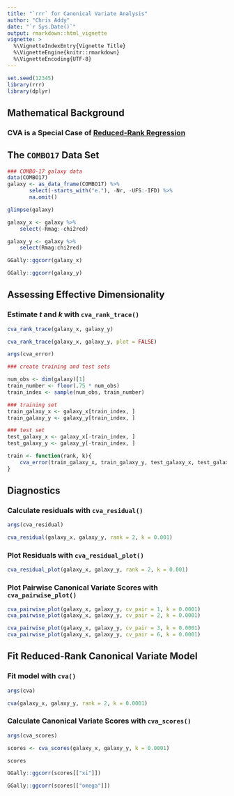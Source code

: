 ```yaml
---
title: "`rrr` for Canonical Variate Analysis"
author: "Chris Addy"
date: "`r Sys.Date()`"
output: rmarkdown::html_vignette
vignette: >
  %\VignetteIndexEntry{Vignette Title}
  %\VignetteEngine{knitr::rmarkdown}
  %\VignetteEncoding{UTF-8}
---
```

 
```r
set.seed(12345)
library(rrr)
library(dplyr)
```

## Mathematical Background

### CVA is a Special Case of [Reduced-Rank Regression](rrr.html)

## The `COMBO17` Data Set

```r
### COMBO-17 galaxy data
data(COMBO17)
galaxy <- as_data_frame(COMBO17) %>%
       select(-starts_with("e."), -Nr, -UFS:-IFD) %>%
       na.omit()

glimpse(galaxy)
```

```r
galaxy_x <- galaxy %>%
	select(-Rmag:-chi2red)

galaxy_y <- galaxy %>%
	select(Rmag:chi2red)
```

```r
GGally::ggcorr(galaxy_x)
```

```r
GGally::ggcorr(galaxy_y)
```

## Assessing Effective Dimensionality

### Estimate $t$ and $k$ with `cva_rank_trace()`

```r
cva_rank_trace(galaxy_x, galaxy_y)
```

```r
cva_rank_trace(galaxy_x, galaxy_y, plot = FALSE)
```

```r
args(cva_error)
```

```r
### create training and test sets

num_obs <- dim(galaxy)[1]
train_number <- floor(.75 * num_obs)
train_index <- sample(num_obs, train_number)

### training set
train_galaxy_x <- galaxy_x[train_index, ]
train_galaxy_y <- galaxy_y[train_index, ]

### test set
test_galaxy_x <- galaxy_x[-train_index, ]
test_galaxy_y <- galaxy_y[-train_index, ]
```

```r
train <- function(rank, k){
	cva_error(train_galaxy_x, train_galaxy_y, test_galaxy_x, test_galaxy_y, rank, type = "cov", k)
}
```

## Diagnostics

### Calculate residuals with `cva_residual()`

```r
args(cva_residual)
```

```r
cva_residual(galaxy_x, galaxy_y, rank = 2, k = 0.001)
```

### Plot Residuals with `cva_residual_plot()`

```r
cva_residual_plot(galaxy_x, galaxy_y, rank = 2, k = 0.001)
```

### Plot Pairwise Canonical Variate Scores with `cva_pairwise_plot()`

```r
cva_pairwise_plot(galaxy_x, galaxy_y, cv_pair = 1, k = 0.0001)
cva_pairwise_plot(galaxy_x, galaxy_y, cv_pair = 2, k = 0.0001)
```

```r
cva_pairwise_plot(galaxy_x, galaxy_y, cv_pair = 3, k = 0.0001)
cva_pairwise_plot(galaxy_x, galaxy_y, cv_pair = 6, k = 0.0001)
```

## Fit Reduced-Rank Canonical Variate Model

### Fit model with `cva()`

```r
args(cva)
```

```r
cva(galaxy_x, galaxy_y, rank = 2, k = 0.0001)
```

### Calculate Canonical Variate Scores with `cva_scores()`

```r
args(cva_scores)
```

```r
scores <- cva_scores(galaxy_x, galaxy_y, k = 0.0001)

scores
```

```r
GGally::ggcorr(scores[["xi"]])
```

```r
GGally::ggcorr(scores[["omega"]])
```